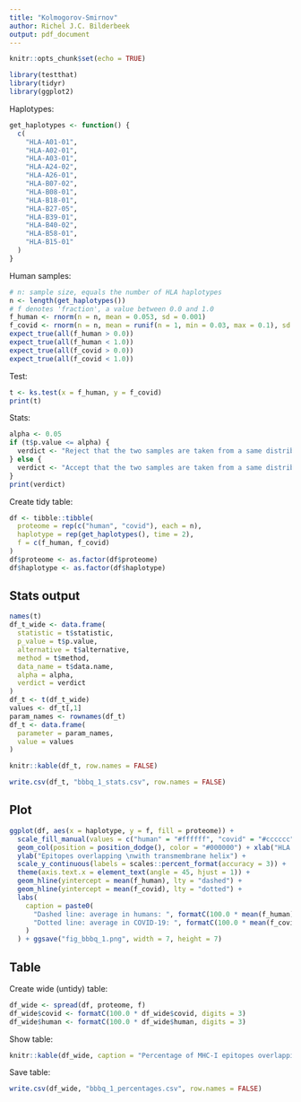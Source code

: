 ```yaml
---
title: "Kolmogorov-Smirnov"
author: Richel J.C. Bilderbeek
output: pdf_document
---
```


```r
knitr::opts_chunk$set(echo = TRUE)
```

```r
library(testthat)
library(tidyr)
library(ggplot2)
```

Haplotypes:

```r
get_haplotypes <- function() {
  c(
    "HLA-A01-01",
    "HLA-A02-01",
    "HLA-A03-01",
    "HLA-A24-02",
    "HLA-A26-01",
    "HLA-B07-02",
    "HLA-B08-01",
    "HLA-B18-01",
    "HLA-B27-05",
    "HLA-B39-01",
    "HLA-B40-02", 
    "HLA-B58-01",
    "HLA-B15-01"
  )
}
```

Human samples:

```r
# n: sample size, equals the number of HLA haplotypes
n <- length(get_haplotypes())
# f denotes 'fraction', a value between 0.0 and 1.0
f_human <- rnorm(n = n, mean = 0.053, sd = 0.001)
f_covid <- rnorm(n = n, mean = runif(n = 1, min = 0.03, max = 0.1), sd = 0.01)
expect_true(all(f_human > 0.0))
expect_true(all(f_human < 1.0))
expect_true(all(f_covid > 0.0))
expect_true(all(f_covid < 1.0))
```

Test:

```r
t <- ks.test(x = f_human, y = f_covid)
print(t)
```

Stats:

```r
alpha <- 0.05
if (t$p.value <= alpha) {
  verdict <- "Reject that the two samples are taken from a same distribution"
} else {
  verdict <- "Accept that the two samples are taken from a same distribution"
}
print(verdict)
```

Create tidy table:

```r
df <- tibble::tibble(
  proteome = rep(c("human", "covid"), each = n),
  haplotype = rep(get_haplotypes(), time = 2),
  f = c(f_human, f_covid)
)
df$proteome <- as.factor(df$proteome)
df$haplotype <- as.factor(df$haplotype)
```

## Stats output

```r
names(t)
df_t_wide <- data.frame(
  statistic = t$statistic,
  p_value = t$p.value,
  alternative = t$alternative,
  method = t$method,
  data_name = t$data.name,
  alpha = alpha,
  verdict = verdict
)
df_t <- t(df_t_wide)
values <- df_t[,1]
param_names <- rownames(df_t)
df_t <- data.frame(
  parameter = param_names,
  value = values
)

knitr::kable(df_t, row.names = FALSE)
```

```r
write.csv(df_t, "bbbq_1_stats.csv", row.names = FALSE)
```

## Plot

```r
ggplot(df, aes(x = haplotype, y = f, fill = proteome)) + 
  scale_fill_manual(values = c("human" = "#ffffff", "covid" = "#cccccc")) +
  geom_col(position = position_dodge(), color = "#000000") + xlab("HLA haplotype") + 
  ylab("Epitopes overlapping \nwith transmembrane helix") +
  scale_y_continuous(labels = scales::percent_format(accuracy = 3)) +
  theme(axis.text.x = element_text(angle = 45, hjust = 1)) +
  geom_hline(yintercept = mean(f_human), lty = "dashed") +
  geom_hline(yintercept = mean(f_covid), lty = "dotted") +
  labs(
    caption = paste0(
      "Dashed line: average in humans: ", formatC(100.0 * mean(f_human), digits = 2),"%. ",
      "Dotted line: average in COVID-19: ", formatC(100.0 * mean(f_covid), digits = 2),"%."  
    )
  ) + ggsave("fig_bbbq_1.png", width = 7, height = 7)
```

## Table

Create wide (untidy) table:

```r
df_wide <- spread(df, proteome, f)
df_wide$covid <- formatC(100.0 * df_wide$covid, digits = 3)
df_wide$human <- formatC(100.0 * df_wide$human, digits = 3)
```

Show table:

```r
knitr::kable(df_wide, caption = "Percentage of MHC-I epitopes overlapping with transmembrane helix")
```

Save table:

```r
write.csv(df_wide, "bbbq_1_percentages.csv", row.names = FALSE)
```


